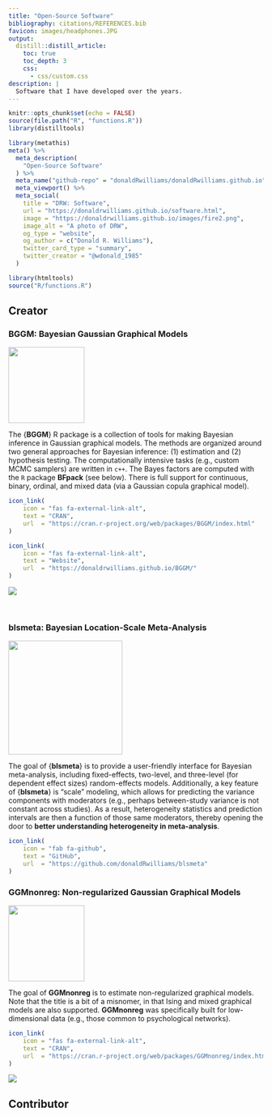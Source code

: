 ```yaml
---
title: "Open-Source Software"
bibliography: citations/REFERENCES.bib
favicon: images/headphones.JPG
output:
  distill::distill_article:
    toc: true
    toc_depth: 3
    css:
      - css/custom.css
description: |
  Software that I have developed over the years.
---
```


```r
knitr::opts_chunk$set(echo = FALSE)
source(file.path("R", "functions.R"))
library(distilltools)
```

```r
library(metathis)
meta() %>%
  meta_description(
    "Open-Source Software"
  ) %>%
  meta_name("github-repo" = "donaldRwilliams/donaldRwilliams.github.io") %>%
  meta_viewport() %>%
  meta_social(
    title = "DRW: Software",
    url = "https://donaldrwilliams.github.io/software.html",
    image = "https://donaldrwilliams.github.io/images/fire2.png",
    image_alt = "A photo of DRW",
    og_type = "website",
    og_author = c("Donald R. Williams"),
    twitter_card_type = "summary",
    twitter_creator = "@wdonald_1985"
  )
```

```r
library(htmltools)
source("R/functions.R")
```

## Creator


### BGGM: Bayesian Gaussian Graphical Models
:::float-left

<img src="images/bggm_hex.jpg" width="150px">


The {**BGGM**} R package is a collection of tools for making Bayesian 
inference in Gaussian graphical models. The methods are organized around two general approaches for Bayesian inference: (1) estimation and (2) hypothesis testing. The computationally intensive tasks (e.g., custom MCMC samplers) are written in `c++`. The Bayes factors are computed with the `R` package **BFpack** 
(see below).  There is full support for continuous, binary, ordinal,
and mixed data (via a Gaussian copula graphical model).
 

```r
icon_link(
    icon = "fas fa-external-link-alt",
    text = "CRAN",
    url  = "https://cran.r-project.org/web/packages/BGGM/index.html"
)

icon_link(
    icon = "fas fa-external-link-alt",
    text = "Website",
    url  = "https://donaldrwilliams.github.io/BGGM/"
)

```

![](http://cranlogs.r-pkg.org/badges/grand-total/BGGM?color=b05a5a) 
:::

<br>

### blsmeta: Bayesian Location-Scale Meta-Analysis
:::float-left


<img src="images/blsmeta_hex.png" width="225px">

The goal of {**blsmeta**} is to provide a user-friendly interface for
Bayesian meta-analysis, including fixed-effects, two-level, 
and three-level (for dependent effect sizes) 
random-effects models. Additionally, a key feature of {**blsmeta**} is "scale" modeling, which allows for predicting the variance components with moderators 
(e.g., perhaps between-study variance is not constant across studies). 
As a result, heterogeneity statistics and prediction intervals are then a function of those same moderators, thereby opening the door to **better
understanding heterogeneity in meta-analysis**. 


```r
icon_link(
    icon = "fab fa-github",
    text = "GitHub",
    url  = "https://github.com/donaldRwilliams/blsmeta"
)
```

:::


### GGMnonreg: Non-regularized Gaussian Graphical Models

:::float-left

<img src="images/nonreg_hex.png" width="150px">

The goal of **GGMnonreg** is to estimate non-regularized graphical models. Note that the title is a bit of a misnomer, in that Ising and mixed graphical models are also supported. **GGMnonreg** was specifically built for low-dimensional data (e.g., those common to psychological networks).


```r
icon_link(
    icon = "fas fa-external-link-alt",
    text = "CRAN",
    url  = "https://cran.r-project.org/web/packages/GGMnonreg/index.html"
)

```

![](http://cranlogs.r-pkg.org/badges/grand-total/GGMnonreg?color=b05a5a) 

:::


## Contributor


<!-- ```{r} -->
<!-- create_proj_card( -->
<!--   img_src = "images/bggm_hex.jpg", -->
<!--   url = "https://github.com/donaldRwilliams/BGGM", -->
<!--   title = "{BGGM}", -->
<!--   text = "The {BGGM} R package is a collection of tools for Bayesian  -->
<!--   Gaussian graphical modeling.", -->
<!--   text2 = NULL -->
<!-- ) -->
<!-- ``` -->


<!-- ```{r, echo=FALSE} -->
<!-- icon_link( -->
<!--     icon = "ai ai-google-scholar", -->
<!--     text = "Downloads", -->
<!--     url  = "http://cranlogs.r-pkg.org/badges/grand-total/BGGM" -->
<!-- ) -->
<!-- ``` -->
<!-- ## Contributor -->